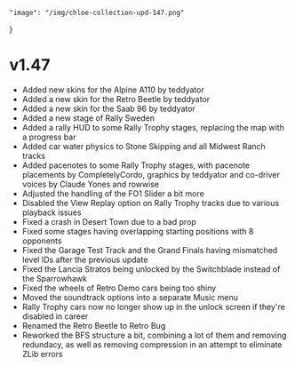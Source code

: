     "image": "/img/chloe-collection-upd-147.png"
}

# v1.47

- Added new skins for the Alpine A110 by teddyator 
- Added a new skin for the Retro Beetle by teddyator 
- Added a new skin for the Saab 96 by teddyator 
- Added a new stage of Rally Sweden
- Added a rally HUD to some Rally Trophy stages, replacing the map with a progress bar
- Added car water physics to Stone Skipping and all Midwest Ranch tracks
- Added pacenotes to some Rally Trophy stages, with pacenote placements by CompletelyCordo, graphics by teddyator and co-driver voices by Claude Yones and rowwise 
- Adjusted the handling of the FO1 Slider a bit more
- Disabled the View Replay option on Rally Trophy tracks due to various playback issues
- Fixed a crash in Desert Town due to a bad prop
- Fixed some stages having overlapping starting positions with 8 opponents
- Fixed the Garage Test Track and the Grand Finals having mismatched level IDs after the previous update
- Fixed the Lancia Stratos being unlocked by the Switchblade instead of the Sparrowhawk
- Fixed the wheels of Retro Demo cars being too shiny
- Moved the soundtrack options into a separate Music menu
- Rally Trophy cars now no longer show up in the unlock screen if they're disabled in career
- Renamed the Retro Beetle to Retro Bug
- Reworked the BFS structure a bit, combining a lot of them and removing redundacy, as well as removing compression in an attempt to eliminate ZLib errors